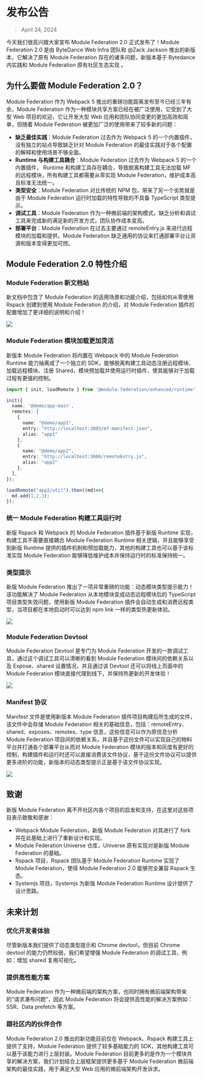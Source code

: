 # 发布公告

> April 24, 2024

今天我们很高兴跟大家宣布 Module Federation 2.0 正式发布了！Module Federation 2.0 是由 ByteDance Web Infra 团队和 @Zack Jackson 推出的新版本，它解决了原有 Module Federation 存在的诸多问题，新版本基于 Bytedance 内实践和 Module Federation 原有社区生态实现 。

## 为什么要做 Module Federation 2.0？

Module Federation 作为 Webpack 5 推出的重磅功能距离发布至今已经三年有余，Module Federation 作为一种模块共享方案已经在被广泛使用，它受到了大型 Web 项目的欢迎，它让开发大型 Web 应用和团队协同变更的更加高效和简单，但随着 Module Federation 被更加广泛的使用带来了较多新的问题：

- **缺乏最佳实践**：Module Federation 过去作为 Webpack 5 的一个内置插件，没有独立的站点导致缺乏针对 Module Federation 的最佳实践对于各个配置的解释和使用场景不够全面。
- **Runtime 与构建工具耦合**：Module Federation 过去作为 Webpack 5 的一个内置插件， Runtime 和构建工具存在耦合，导致脱离构建工具无法加载 MF 的远程模块，所有构建工具都需要从零实现 Module Federation，维护成本高且标准无法统一。
- **类型安全**：Module Federation 对比传统的 NPM 包，带来了另一个劣势就是由于 Module Federation 运行时加载的特性导致的不具备 TypeScript 类型提示。
- **调试工具**：Module Federation 作为一种微前端的架构模式，缺乏分析和调试工具来完成新的满足新的开发方式，团队协作成本变高。
- **部署平台**：Module Federation 在过去主要通过 remoteEntry.js 来进行远程模块的加载和提供，Module Federation 缺乏通用的协议来打通部署平台让资源和版本变得更加可控。

## Module Federation 2.0 特性介绍

### Module Federation 新文档站

新文档中包含了 Module Federation 的适用场景和功能介绍，包括如何从零使用 Rspack 创建到使用 Module Federation 的介绍，对 Module Federation 插件的配置增加了更详细的说明和介绍！

![](@public/blog/announcement/module-federation-doc.png)

### Module Federation 模块加载更加灵活

新版本 Module Federation 将内置在 Webpack 中的 Module Federation Runtime 能力抽离成了一个独立的 SDK，能够脱离构建工具动态注册远程模块、加载远程模块、注册 Shared，模块预加载并使用运行时插件，使其能够对于加载过程有更强的控制。

```ts
import { init, loadRemote } from '@module-federation/enhanced/runtime';

init({
  name: '@demo/app-main',
  remotes: [
    {
      name: "@demo/app1",
      entry: "http://localhost:3005/mf-manifest.json",
      alias: "app1"
    },
    {
      name: "@demo/app2",
      entry: "http://localhost:3006/remoteEntry.js",
      alias: "app2"
    },
  ],
});

loadRemote("app2/util").then((md)=>{
  md.add(1,2,3);
});
```

### 统一 Module Federation 构建工具运行时


新版 Rspack 和 Webpack 的 Module Federation 插件基于新版 Runtime 实现，构建工具不需要直接耦合 Module Federation Runtime 相关逻辑，并且能够享受到新版 Runtime 提供的插件机制和预加载能力，其他的构建工具也可以基于该标准实现 Module Federation 能够降低维护成本并保持运行时的标准保持统一。


### 类型提示

新版 Module Federation 推出了一项非常重磅的功能：动态模块类型提示能力！该功能解决了 Module Federation 从本地模块变成动态远程模块后的 TypeScript 项目类型失效问题，使用新版 Module Federation 插件会自动生成和消费远程类型，当项目都在本地启动时可以达到 npm link 一样的类型热更新体验。

![](@public/blog/announcement/demo-type-hint.gif)

### Module Federation Devtool

Module Federation Devtool 是专门为 Module Federation 开发的一款调试工具，通过这个调试工具可以清晰的看到 Module Federation 模块间的依赖关系以及 Expose、shared 设置情况，并且通过该 Devtool 还可以将线上页面中的 Module Federation 模块直接代理到线下，并保持热更新的开发体验！


![](@public/blog/announcement/chrome-devtool-display.gif)

### Manifest 协议

Manifest 文件是使用新版本 Module Federation 插件项目构建后所生成的文件，该文件中会存储 Module Federation 相关的基础信息，包括：remoteEntry、shared、exposes、remotes、type 信息，这些信息可以作为原信息分析 Module Federation 项目间的依赖关系，并且基于这份文件可以实现自己的物料平台并打通各个部署平台从而对 Module Federation 模块的版本和灰度有更好的控制，构建插件和运行时还可以直接消费该文件协议，基于这份文件协议可以提供更多进阶的功能，新版本的动态类型提示正是基于该文件协议实现。


![](@public/blog/announcement/manifest-file.gif)

## 致谢

新版 Module Federation 离不开社区内各个项目的启发和支持，在这里对这些项目表示致敬和感谢：
- Webpack Module Federation，新版 Module Federation 对其进行了 fork 并在此基础上进行了重新设计和实现。
- Module Federation Universe 仓库，Universe 原有实现对是新版 Module Federation 的基础。
- Rspack 项目，Rspack 团队基于 Module Federation Runtime 实现了 Module Federation，使得 Module Federation 2.0 能够完全兼容 Rspack 生态。
- Systemjs 项目，Systemjs 为新版 Module Federation Runtime 设计提供了设计思路。

## 未来计划

### 优化开发者体验

尽管新版本我们提供了动态类型提示和 Chrome devtool，但目前 Chrome devtool 的能力仍然较弱，我们希望增强 Module Federation 的调试工具，例如：增加 shared 复用可视化。

### 提供高性能方案

Module Federation 作为一种微前端的架构方案，也同时拥有微前端架构带来的“请求瀑布问题”，因此 Module Federation 将会提供高性能的解决方案例如：SSR、Data prefetch 等方案。

### 跟社区内的伙伴合作

Module Federation 2.0 推出的新功能目前仅在 Webpack、Rspack 构建工具上提供了支持，Module Federation 提供了较多基础能力的 SDK，其他构建工具可以基于该能力进行上层封装。Module Federation 目前更多的是作为一个模块共享的解决方案，我们计划结合上层框架提供更多基于 Module Federation 微前端架构的最佳实践，用于满足大型 Web 应用的微前端架构开发诉求。
